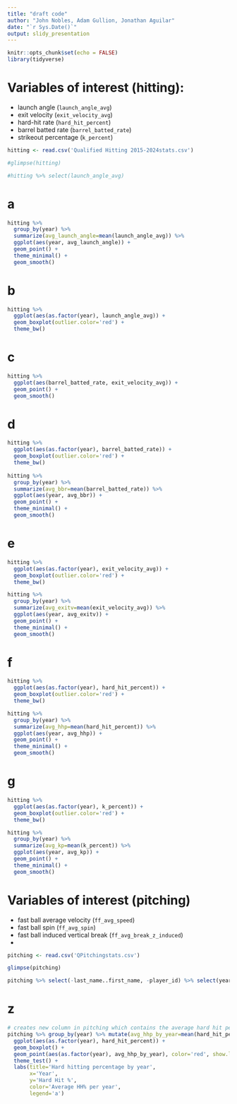 ```yaml
---
title: "draft code"
author: "John Nobles, Adam Gullion, Jonathan Aguilar"
date: "`r Sys.Date()`"
output: slidy_presentation
---
```


```r
knitr::opts_chunk$set(echo = FALSE)
library(tidyverse)
```

# Variables of interest (hitting):

-   launch angle (`launch_angle_avg`)
-   exit velocity (`exit_velocity_avg`)
-   hard-hit rate (`hard_hit_percent`)
-   barrel batted rate (`barrel_batted_rate`)
-   strikeout percentage (`k_percent`)

```r
hitting <- read.csv('Qualified Hitting 2015-2024stats.csv')

#glimpse(hitting)

#hitting %>% select(launch_angle_avg)
```

# a

```r
hitting %>% 
  group_by(year) %>% 
  summarize(avg_launch_angle=mean(launch_angle_avg)) %>% 
  ggplot(aes(year, avg_launch_angle)) +
  geom_point() +
  theme_minimal() +
  geom_smooth()
```

# b

``` r
hitting %>% 
  ggplot(aes(as.factor(year), launch_angle_avg)) +
  geom_boxplot(outlier.color='red') +
  theme_bw()
```

# c

```r
hitting %>% 
  ggplot(aes(barrel_batted_rate, exit_velocity_avg)) +
  geom_point() +
  geom_smooth()
```

# d

```r
hitting %>% 
  ggplot(aes(as.factor(year), barrel_batted_rate)) +
  geom_boxplot(outlier.color='red') +
  theme_bw()
  
hitting %>% 
  group_by(year) %>% 
  summarize(avg_bbr=mean(barrel_batted_rate)) %>% 
  ggplot(aes(year, avg_bbr)) +
  geom_point() +
  theme_minimal() +
  geom_smooth()
```

# e

```r
hitting %>% 
  ggplot(aes(as.factor(year), exit_velocity_avg)) +
  geom_boxplot(outlier.color='red') +
  theme_bw()

hitting %>% 
  group_by(year) %>% 
  summarize(avg_exitv=mean(exit_velocity_avg)) %>% 
  ggplot(aes(year, avg_exitv)) +
  geom_point() +
  theme_minimal() +
  geom_smooth()
```

# f

```r
hitting %>% 
  ggplot(aes(as.factor(year), hard_hit_percent)) +
  geom_boxplot(outlier.color='red') +
  theme_bw()

hitting %>% 
  group_by(year) %>% 
  summarize(avg_hhp=mean(hard_hit_percent)) %>% 
  ggplot(aes(year, avg_hhp)) +
  geom_point() +
  theme_minimal() +
  geom_smooth()
```

# g

```r
hitting %>% 
  ggplot(aes(as.factor(year), k_percent)) +
  geom_boxplot(outlier.color='red') +
  theme_bw()

hitting %>% 
  group_by(year) %>% 
  summarize(avg_kp=mean(k_percent)) %>% 
  ggplot(aes(year, avg_kp)) +
  geom_point() +
  theme_minimal() +
  geom_smooth()
```

# Variables of interest (pitching)

- fast ball average velocity (`ff_avg_speed`)
- fast ball spin (`ff_avg_spin`)
- fast ball induced vertical break (`ff_avg_break_z_induced `)
- 

```r
pitching <- read.csv('QPitchingstats.csv')

glimpse(pitching)
```




```r
pitching %>% select(-last_name..first_name, -player_id) %>% select(year, ff_avg_spin, ff_avg_speed, exit_velocity_avg, whiff_percent, hard_hit_percent, barrel_batted_rate, sweet_spot_percent, launch_angle_avg) %>% pairs()
```
# z

```r
# creates new column in pitching which contains the average hard hit percentage for each year
pitching %>% group_by(year) %>% mutate(avg_hhp_by_year=mean(hard_hit_percent)) %>% 
  ggplot(aes(as.factor(year), hard_hit_percent)) + 
  geom_boxplot() + 
  geom_point(aes(as.factor(year), avg_hhp_by_year), color='red', show.legend=TRUE) +
  theme_test() +
  labs(title='Hard hitting percentage by year',
       x='Year',
       y='Hard Hit %',
       color='Average HH% per year',
       legend='a')
  

```


